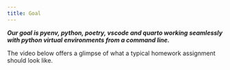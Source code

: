 ```yaml
---
title: Goal
---
```


***Our goal is pyenv, python, poetry, vscode and quarto working seamlessly with python virtual environments from a command line.***

The video below offers a glimpse of what a typical homework assignment should look like.



